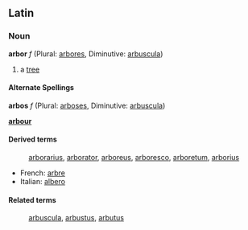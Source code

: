 ==Latin==

===Noun===
'''arbor''' ''f'' (Plural: [[arbores]], Diminutive: [[arbuscula]])

#a [[tree]]
====Alternate Spellings====
'''arbos''' ''f'' (Plural: [[arboses]], Diminutive: [[arbuscula]])

'''[[arbour]]'''

====Derived terms====
:[[arborarius]], [[arborator]], [[arboreus]], [[arboresco]], [[arboretum]], [[arborius]]

*French: [[arbre]]
*Italian: [[albero]]

====Related terms====
:[[arbuscula]], [[arbustus]], [[arbutus]]